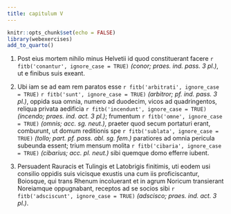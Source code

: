 ```yaml
---
title: сapitulum V
---
```


```r
knitr::opts_chunk$set(echo = FALSE)
library(webexercises)
add_to_quarto()
```

(@) Post eius mortem nihilo minus Helvetii id quod constituerant facere `r fitb('conantur', ignore_case = TRUE)` _(conor; praes. ind. pass. 3 pl.)_, ut e finibus suis exeant. 

(@) Ubi iam se ad eam rem paratos esse `r fitb('arbitrati', ignore_case = TRUE)` `r fitb('sunt', ignore_case = TRUE)` _(arbitror; pf. ind. pass. 3 pl.)_, oppida sua omnia, numero ad duodecim, vicos ad quadringentos, reliqua privata aedificia `r fitb('incendunt', ignore_case = TRUE)` _(incendo; praes. ind. act. 3 pl.)_; frumentum `r fitb('omne', ignore_case = TRUE)` _(omnis; acc. sg. neut.)_, praeter quod secum portaturi erant, comburunt, ut domum reditionis spe `r fitb('sublata', ignore_case = TRUE)` _(tollo; part. pf. pass. abl. sg. fem.)_ paratiores ad omnia pericula subeunda essent; trium mensum molita `r fitb('cibaria', ignore_case = TRUE)` _(cibarius; acc. pl. neut.)_ sibi quemque domo efferre iubent. 

(@) Persuadent Rauracis et Tulingis et Latobrigis finitimis, uti eodem usi consilio oppidis suis vicisque exustis una cum iis proficiscantur, Boiosque, qui trans Rhenum incoluerant et in agrum Noricum transierant Noreiamque oppugnabant, receptos ad se socios sibi `r fitb('adsciscunt', ignore_case = TRUE)` _(adscisco; praes. ind. act. 3 pl.)_.


